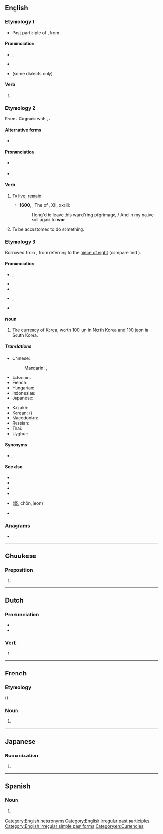 {{also|Won|wón|woń}}
==English==
{{wikipedia}}

===Etymology 1===
* Past participle of {{m|en|win}}, from {{inh|en|ang|winnan}}.

====Pronunciation====
* {{enPR|wŭn}}, {{IPA|/wʌn/|lang=en}}
* {{rhymes|ʌn|lang=en}}
* {{homophones|lang=en|one}} (some dialects only)

====Verb====
{{head|en|verb form}}

# {{en-past of|win}}
<!--do not add translations here; add them to the conjugations of the translations of the infinitive "win"-->

===Etymology 2===
From {{etyl|ang|en}} {{m|ang|wunian}}. Cognate with {{cog|nl|wonen}}, {{cog|de|wohnen}}.

====Alternative forms====
* {{l|en|wone}}

====Pronunciation====
* {{a|UK}} {{IPA|/wɒn/|lang=en}}
* {{homophones|lang=en|one|wan}}

====Verb====
{{en-verb|d}}

# {{lb|en|archaic|or|obsolete|regional}} To [[live]], [[remain]].
#* '''1600''', {{w|Edward Fairfax}}, The ''{{w|Jerusalem Delivered}}'' of {{w|Torquato Tasso|Tasso}}, XII, xxxiii:
#*: I long'd to leave this wand'ring pilgrimage, / And in my native soil again to '''won'''.
# {{lb|en|archaic|or|obsolete|regional}} To be accustomed to do something.

===Etymology 3===
Borrowed from {{bor|en|ko|-}} {{ko-l|원|圓}}, from {{etyl|zhx|en}} {{zh-l|圓|circle” > “round coin}} referring to the [[piece of eight]] (compare {{m|en|yen}} and {{m|en|yuan}}).

====Pronunciation====
* {{a|RP}} {{enPR|wŏn}}, {{IPA|/wɒn/|lang=en}}
* {{rhymes|ɒn|lang=en}}
* {{homophones|lang=en|one|wan}}
* {{a|US}} {{enPR|wän}}, {{IPA|/wɑn/|lang=en}}
* {{rhymes|ɑn|lang=en}}

====Noun====
{{en-noun|won}}

# The [[currency]] of [[Korea]], worth 100 [[jun]] in North Korea and 100 [[jeon]] in South Korea.

=====Translations=====
{{trans-top|currency of Korea}}
* Chinese:
*: Mandarin: {{t+|cmn|韓圓|sc=Hani}}, {{t+|cmn|韩圆|tr=Hán yuán|sc=Hani}}
* Estonian: {{t|et|vonn}}
* French: {{t+|fr|won}}
* Hungarian: {{t+|hu|von}}
* Indonesian: {{t|id|won}}
* Japanese: {{t+|ja|ウォン|tr=won}}
{{trans-mid}}
* Kazakh: {{t|kk|уон}}
* Korean: {{t+|ko|원}} ({{t+|ko|圓}})
* Macedonian: {{t|mk|вон|m|tr=von|sc=Cyrl}}
* Russian: {{t+|ru|во́на|f}}
* Thai: {{t+|th|วอน}}
* Uyghur: {{t|ug|ۋون}}
{{trans-bottom}}

====Synonyms====
* {{l|en|₩}}, {{l|en|￦}}

====See also====
* {{pedialite|North Korean won}}
* {{pedialite|South Korean won}}
* {{pedialite|Korean won}}
* {{pedialite|₩}}
* {{l|en|전}} ([[錢]], chŏn, jeon)
* {{l|en|㌆}}

===Anagrams===
* {{anagrams|en|NOW|NWO|now|own}}

[[Category:English heteronyms]]
[[Category:English irregular past participles]]
[[Category:English irregular simple past forms]]
[[Category:en:Currencies]]

----

==Chuukese==

===Preposition===
{{head|chk|preposition}}

# {{l|en|on}}

----

==Dutch==

===Pronunciation===
* {{audio|Nl-won.ogg|Audio|lang=nl}}
* {{rhymes|ɔn|lang=nl}}

===Verb===
{{nl-verb-form}}

# {{nl-verb form of|n=sg|t=past|m=ind|winnen}}

----

==French==

===Etymology===
{{etyl|ko|fr}} {{m|ko|원|sc=Hang}} ({{m|ko|圓|sc=Hang}}).

===Noun===
{{fr-noun|m}}

# {{l|en|won}} {{gloss|unit of currency}}

----

==Japanese==

===Romanization===
{{ja-romaji}}

# {{ja-romanization of|ウォン}}

----

==Spanish==

===Noun===
{{es-noun|m|wones}}

# {{l|en|won}} {{gloss|unit of currency}}